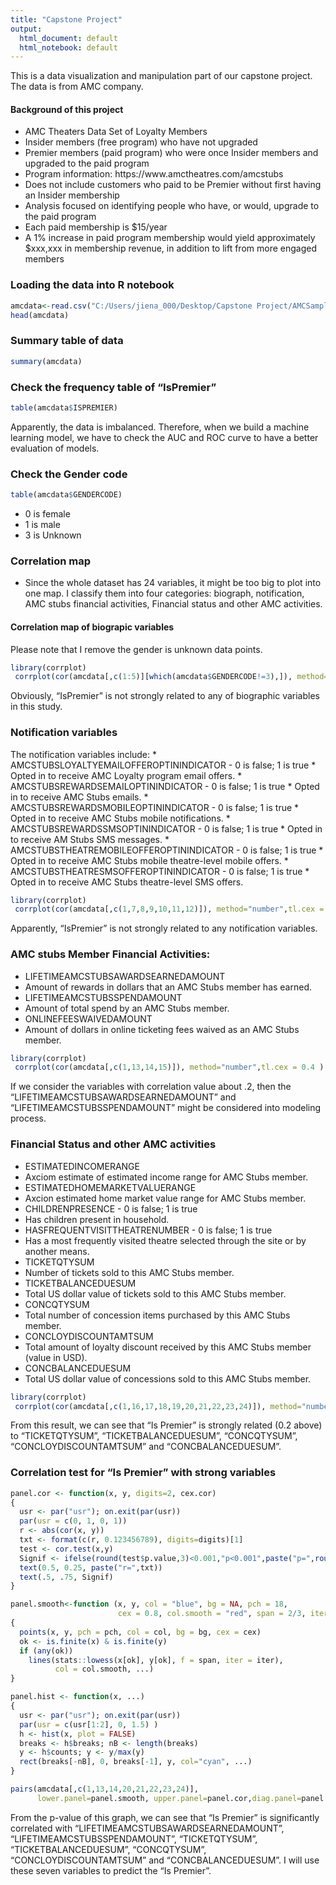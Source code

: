 ---
title: "Capstone Project"
output:
  html_document: default
  html_notebook: default
---

This is a data visualization and manipulation part of our capstone project. The data is from AMC company. 

#### Background of this project

*	AMC Theaters Data Set of Loyalty Members
*	Insider members (free program) who have not upgraded
*	Premier members (paid program) who were once Insider members and upgraded to the paid program
*	Program information:  https://www.amctheatres.com/amcstubs 
*	Does not include customers who paid to be Premier without first having an Insider membership
*	Analysis focused on identifying people who have, or would, upgrade to the paid program
*	Each paid membership is $15/year
*	A 1% increase in paid program membership would yield approximately $xxx,xxx in membership revenue, in addition to lift from more engaged members

### Loading the data into R notebook

```{r}
amcdata<-read.csv("C:/Users/jiena_000/Desktop/Capstone Project/AMCSampleData_InsiderPremier.csv", stringsAsFactors = F )
head(amcdata)

```

### Summary table of data

```{r}
summary(amcdata)

```

### Check the frequency table of "IsPremier"

```{r}
table(amcdata$ISPREMIER)
```

Apparently, the data is imbalanced. Therefore, when we build a machine learning model, we have to check the AUC and ROC curve to have a better evaluation of models. 


### Check the Gender code
```{r}
table(amcdata$GENDERCODE)
```
*	0 is female
*	1 is male
*	3 is Unknown

### Correlation map
* Since the whole dataset has 24 variables, it might be too big to plot into one map. I classify them into four categories: biograph, notification, AMC stubs financial activities, Financial status and other AMC activities.

#### Correlation map of biograpic variables
Please note that I remove the gender is unknown data points. 
```{r}
library(corrplot)
 corrplot(cor(amcdata[,c(1:5)][which(amcdata$GENDERCODE!=3),]), method="number")

```

Obviously, "IsPremier" is not strongly related to any of biographic variables in this study. 

### Notification variables
The notification variables include:
* AMCSTUBSLOYALTYEMAILOFFEROPTININDICATOR - 0 is false; 1 is true
 *	Opted in to receive AMC Loyalty program email offers.
*	AMCSTUBSREWARDSEMAILOPTININDICATOR - 0 is false; 1 is true 
 *	Opted in to receive AMC Stubs emails.
*	AMCSTUBSREWARDSMOBILEOPTININDICATOR - 0 is false; 1 is true
 *  Opted in to receive AMC Stubs mobile notifications.
*	AMCSTUBSREWARDSSMSOPTININDICATOR - 0 is false; 1 is true
 *	Opted in to receive AM Stubs SMS messages.
*	AMCSTUBSTHEATREMOBILEOFFEROPTININDICATOR - 0 is false; 1 is true
 *	Opted in to receive AMC Stubs mobile theatre-level mobile offers.
*	AMCSTUBSTHEATRESMSOFFEROPTININDICATOR - 0 is false; 1 is true 
 *	Opted in to receive AMC Stubs theatre-level SMS offers.

```{r}
library(corrplot)
 corrplot(cor(amcdata[,c(1,7,8,9,10,11,12)]), method="number",tl.cex = 0.4 )

```
Apparently, "IsPremier" is not strongly related to any notification variables. 

### AMC stubs Member Financial Activities:
*	LIFETIMEAMCSTUBSAWARDSEARNEDAMOUNT
 *	Amount of rewards in dollars that an AMC Stubs member has earned.
*	LIFETIMEAMCSTUBSSPENDAMOUNT
 *	Amount of total spend by an AMC Stubs member.
*	ONLINEFEESWAIVEDAMOUNT
 *	Amount of dollars in online ticketing fees waived as an AMC Stubs member.
 
 
```{r}
library(corrplot)
 corrplot(cor(amcdata[,c(1,13,14,15)]), method="number",tl.cex = 0.4 )

```

If we consider the variables with correlation value about .2, then the "LIFETIMEAMCSTUBSAWARDSEARNEDAMOUNT" and "LIFETIMEAMCSTUBSSPENDAMOUNT" might be considered into modeling process. 

### Financial Status and other AMC activities

*	ESTIMATEDINCOMERANGE
 *	Axciom estimate of estimated income range for AMC Stubs member.
*	ESTIMATEDHOMEMARKETVALUERANGE
 *	Axcion estimated home market value range for AMC Stubs member.
*	CHILDRENPRESENCE - 0 is false; 1 is true
 *	Has children present in household.
*	HASFREQUENTVISITTHEATRENUMBER - 0 is false; 1 is true
 *	Has a most frequently visited theatre selected through the site or by another means.
*	TICKETQTYSUM	
 *	Number of tickets sold to this AMC Stubs member.
*	TICKETBALANCEDUESUM
 *	Total US dollar value of tickets sold to this AMC Stubs member.
*	CONCQTYSUM
 *	Total number of concession items purchased by this AMC Stubs member.
*	CONCLOYDISCOUNTAMTSUM
 *	Total amount of loyalty discount received by this AMC Stubs member (value in USD).
*	CONCBALANCEDUESUM
 *	Total US dollar value of concessions sold to this AMC Stubs member.

```{r}
library(corrplot)
 corrplot(cor(amcdata[,c(1,16,17,18,19,20,21,22,23,24)]), method="number",tl.cex = 0.4 )

```

From this result, we can see that "Is Premier" is strongly related (0.2 above) to "TICKETQTYSUM", "TICKETBALANCEDUESUM", "CONCQTYSUM", "CONCLOYDISCOUNTAMTSUM" and "CONCBALANCEDUESUM". 

### Correlation test for "Is Premier" with strong variables

```{r}
panel.cor <- function(x, y, digits=2, cex.cor)
{
  usr <- par("usr"); on.exit(par(usr))
  par(usr = c(0, 1, 0, 1))
  r <- abs(cor(x, y))
  txt <- format(c(r, 0.123456789), digits=digits)[1]
  test <- cor.test(x,y)
  Signif <- ifelse(round(test$p.value,3)<0.001,"p<0.001",paste("p=",round(test$p.value,3)))  
  text(0.5, 0.25, paste("r=",txt))
  text(.5, .75, Signif)
}

panel.smooth<-function (x, y, col = "blue", bg = NA, pch = 18, 
                        cex = 0.8, col.smooth = "red", span = 2/3, iter = 3, ...) 
{
  points(x, y, pch = pch, col = col, bg = bg, cex = cex)
  ok <- is.finite(x) & is.finite(y)
  if (any(ok)) 
    lines(stats::lowess(x[ok], y[ok], f = span, iter = iter), 
          col = col.smooth, ...)
}

panel.hist <- function(x, ...)
{
  usr <- par("usr"); on.exit(par(usr))
  par(usr = c(usr[1:2], 0, 1.5) )
  h <- hist(x, plot = FALSE)
  breaks <- h$breaks; nB <- length(breaks)
  y <- h$counts; y <- y/max(y)
  rect(breaks[-nB], 0, breaks[-1], y, col="cyan", ...)
}

pairs(amcdata[,c(1,13,14,20,21,22,23,24)],
      lower.panel=panel.smooth, upper.panel=panel.cor,diag.panel=panel.hist)


```

From the p-value of this graph, we can see that "Is Premier" is significantly correlated with "LIFETIMEAMCSTUBSAWARDSEARNEDAMOUNT", "LIFETIMEAMCSTUBSSPENDAMOUNT", "TICKETQTYSUM", "TICKETBALANCEDUESUM", "CONCQTYSUM", "CONCLOYDISCOUNTAMTSUM" and "CONCBALANCEDUESUM". I will use these seven variables to predict the "Is Premier". 



